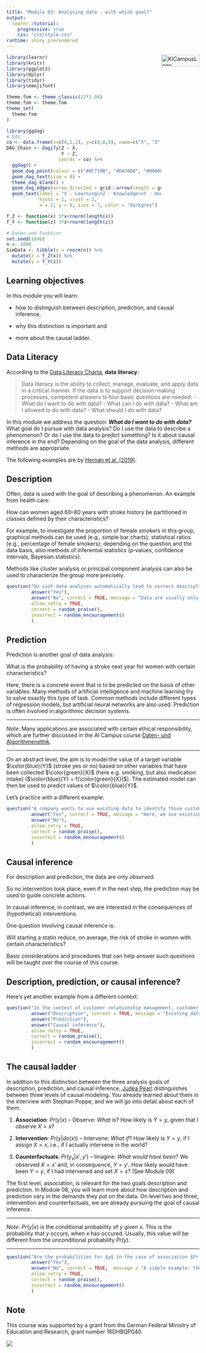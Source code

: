 ```yaml
---
title: "Module 03: Analysing data - with which goal?"
output: 
  learnr::tutorial:
    progressive: true
    css: "css/style.css"
runtime: shiny_prerendered
---
```


<a href="https://ki-campus.org/">
<img border="0" alt="KICampusLogo" src="images/KIcampusLogo.png" width="100" height="30" style="float: right">
</a>

```r
library(learnr)
library(knitr)
library(ggplot2)
library(dplyr)
library(tidyr)
library(emojifont)

theme.fom <- theme_classic(22*1.04)
theme.fom <- theme.fom
theme_set(
  theme.fom  
)

library(ggdag)
# DAG
co <- data.frame(x=c(0,1,2), y=c(0,0,0), name=c("X", "Z", "Y"))
DAG_Chain <- dagify(Z ~ X,
                    Y ~ Z,
                   coords = co) %>% 
  ggdag() + 
  geom_dag_point(colour = c("#0F710B", "#DA70D6", "#0000FF")) + 
  geom_dag_text(size = 8) +
  theme_dag_blank() +
  geom_dag_edges(arrow_directed = grid::arrow(length = grid::unit(15, "pt"), type = "closed")) +
  geom_text(label = "X - Learning\nZ - Knowledge\nY - Understanding", 
            hjust = 1, vjust = 2,
            x = 2, y = 0, size = 7, color = "darkgrey") 

f_Z <- function(x) 5*x+rnorm(length(x))
f_Y <- function(z) 3*z+rnorm(length(z))

# Daten und Funktion
set.seed(1896)
n <- 1000
SimData <- tibble(x = rnorm(n)) %>%
  mutate(z = f_Z(x)) %>%
  mutate(y = f_Y(z))
```

## Learning objectives

In this module you will learn:

- how to distinguish between description, prediction, and causal inference,

- why this distinction is important and

- more about the causal ladder.

## Data Literacy

According to the [Data Literacy Charta](https://www.stifterverband.org/sites/default/files/data-literacy-charter.pdf), **data literacy**:

> Data literacy is the ability to collect, manage, evaluate, and apply data in a critical manner. If the data is to support decision-making processes, competent answers to four basic questions are needed:
- What do I want to do with data? 
- What can I do with data? 
- What am I allowed to do with data? 
- What should I do with data?

In this module we address the question: ***What do I want to do with data?***
What goal do I pursue with data analysis? 
Do I use the data to describe a phenomenon? 
Or do I use the data to predict something? 
Is it about causal inference in the end? 
Depending on the goal of the data analysis, different methods are appropriate.

The following examples are by [Hernán et al. (2019)](https://doi.org/10.1080/09332480.2019.1579578).

## Description

Often, data is used with the goal of describing a phenomenon. An example from health care:

:::{.box}
How can women aged 60–80 years with stroke history be partitioned in classes defined by their characteristics?	
:::

For example, to investigate the proportion of female smokers in this group, graphical methods can be used (e.g., simple bar charts); statistical ratios (e.g., percentage of female smokers); depending on the question and the data basis, also methods of inferential statistics (p&#8209;values, confidence intervals, Bayesian statistics). 

Methods like cluster analysis or principal component analysis can also be used to characterize the group more precisely. 

```r
question("Do such data analyses automatically lead to correct descriptions of the phenomenon under study?",
         answer("Yes"),
         answer("No", correct = TRUE, message = "Data are usually only part of a complex and dynamic reality. Data could be subject to measurement error; for example, past smoking behavior may be not correctly remembered or reported. Non-representative samples can also be a problem; for example, it may be precisely more health-conscious women who are more likely to participate in surveys in the first place. Furthermore, missing values can lead to biased results; for example, certain women may refuse to answer some of the questions. So even in pure description, data can be misleading. To evaluate this possibility, we need to critically consider how the data were actually generated and collected. The interview in module 06 with Richard McElreath will address causal thinking for descriptive research in more depth."),
         allow_retry = TRUE,
         correct = random_praise(),
         incorrect = random_encouragement()
         )
```

## Prediction

Prediction is another goal of data analysis:

:::{.box}
What is the probability of having a stroke next year for women with certain characteristics?
:::

Here, there is a concrete event that is to be predicted on the basis of other variables. 
Many methods of artificial intelligence and machine learning try to solve exactly this type of task. 
Common methods include different types of regression models, but artificial neural networks are also used. 
Prediction is often involved in algorithmic decision systems.

***

*Note*: Many applications are associated with certain ethical responsibility, which are further discussed in the AI Campus course [Daten- und Algorithmenethik](https://ki-campus.org/courses/daethik2020).

***

On an abstract level, the aim is to model the value of a target variable $\color{blue}{Y}$ (stroke yes or no) based on 
 other variables that have been collected $\color{green}{X}$ (here e.g. smoking, but also medication intake) ($\color{blue}{Y} = f(\color{green}{X})$).
The estimated model can then be used to predict values of $\color{blue}{Y}$.

Let's practice with a different example:

```r
question("A company wants to use existing data to identify those customers who could be interested in a new offer from the company. Is this a data application with the goal of prediction?",
         answer("Yes", correct = TRUE, message = "Here, we use existing information about customers to calculate the probability that they will buy a certain product. In the next step, one could target those customers and and inform them about the product."),
         answer("No"),
         allow_retry = TRUE,
         correct = random_praise(),
         incorrect = random_encouragement()
         )
```

## Causal inference

For description and prediction, the data are only *observed.*

So no intervention took place, even if in the next step, the prediction may be used to guide concrete actions.

In causal inference, in contrast, we are interested in the consequences of (hypothetical) interventions.

One question involving causal inference is:

:::{.box}
Will starting a statin reduce, on average, the risk of stroke in women with certain characteristics?
:::

Basic considerations and procedures that can help answer such questions will be taught over the course of this course.


## Description, prediction, or causal inference?

Here's yet another example from a different context:

```r
question("In the context of customer relationship management, customer churn is an important issue. What is the underlying goal of using data to answer the question: *Which customers have had a high churn rate in the past?*",
         answer("Description", correct = TRUE, message = "Existing data is used to characterize customers who left. For an example, and how churn could also be considered from a predictive or causal perspective, see e.g. [Bojinov et al. (2020)](https://hdsr.mitpress.mit.edu/pub/wjhth9tr/release/1)"),
         answer("Prediction"),
         answer("Causal inference"),
         allow_retry = TRUE,
         correct = random_praise(),
         incorrect = random_encouragement()
         )
```

## The causal ladder

In addition to this distinction between the three analysis goals of description, prediction, and causal inference, [Judea Pearl](https://doi.org/10.1145/3241036) distinguishes between three levels of causal modeling.
You already learned about them in the interview with Stephan Poppe, and we will go into detail about each of them.

1.  **Association**: $Pr(y|x)$ &ndash; Observe: *What is*? How likely is $Y=y$, given that I observe $X=x$? 

2.  **Intervention**: $Pr(y|do(x))$ &ndash; Intervene: *What if*? How likely is $Y=y$, if I assign $X=x$, i.e., if I actually intervene in the world?

3.  **Counterfactuals**: $Pr(y_x|x',y')$ &ndash; Imagine: *What would have been*? We observed $X=x'$ and, in consequence, $Y=y'$. How likely would have been $Y=y$, if I had intervened and set $X=x$? (See Module 09)


The first level, association, is relevant for the two goals description and prediction.
In Module 08, you will learn more about how description and prediction vary in the demands they put on the data.
On level two and three, intervention and counterfactuals, we are already pursuing the goal of causal inference.


***

*Note*: $Pr(y|x)$ is the conditional probability of $y$ given $x$. 
This is the probability that $y$ occurs, when $x$ has occured.
Usually, this value will be different from the unconditional probability $Pr(y)$.

***

```r
question("Are the probabilities for $y$ in the case of association $Pr(y|x)$ versus intervention $Pr(y|do(x))$ always the same?",
         answer("Yes"),         
         answer("No", correct = TRUE,  message = "A simple example: the probability that someone is healthy ($y$) who owns swimming goggles ($x$) is relatively high (association, e.g. 70% of swimming goggle owners are healthy). But an intervention in which we hand out swimming goggles (intervention, $do(x)$) would not result in 70% of people being healthy. Song for this: [Monty Harper: Correlation Does Not Imply Causation](https://www.causeweb.org/cause/resources/fun/songs/correlation-does-not-imply-causation)"),
         allow_retry = TRUE,
         correct = random_praise(),
         incorrect = random_encouragement()
         )
```

## Note


This course was supported by a grant from the German Federal Ministry of Education and Research, grant number 16DHBQP040.


![](images/csm_Logo-BMBF.jpg)
